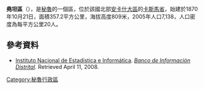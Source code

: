 '''堯坦區'''（{{lang-es|Distrito de Yaután}}），是[[秘魯|秘魯]]的一個區，位於該國北部[[安卡什大區|安卡什大區]]的[[卡斯馬省|卡斯馬省]]，始建於1870年10月21日，面積357.2平方公里，海拔高度809米，2005年人口7,138，人口密度為每平方公里20人。

==參考資料==
*{{es icon}} [[Instituto_Nacional_de_Estadística_e_Informática|Instituto Nacional de Estadística e Informática]]. ''[https://web.archive.org/web/20080410165254/http://desa.inei.gob.pe/mapas/bid/ Banco de Información Distrital]''. Retrieved April 11, 2008.

{{coord|9|31|01|S|78|00|00|W|type:adm3rd_source:kolossus-itwiki|display=title}}

{{Peru-geo-stub}}
[[Category:秘魯行政區|Category:秘魯行政區]]
